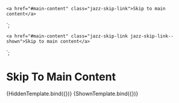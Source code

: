 
<Meta title="Components/Skip To Content" component="SkipToContent" />

    <a href="#main-content" class="jazz-skip-link">Skip to main content</a>
`;

    <a href="#main-content" class="jazz-skip-link jazz-skip-link--shown">Skip to main content</a>
`;

# Skip To Main Content

<Canvas>
    <Story name="Hidden" args={{
    }}>
      {HiddenTemplate.bind({})}
    </Story>
</Canvas>

<Canvas>
    <Story name="Shown" args={{
    }}>
      {ShownTemplate.bind({})}
    </Story>
</Canvas>
